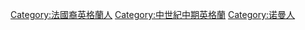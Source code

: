 [[Category:法國裔英格蘭人|Category:法國裔英格蘭人]]
[[Category:中世紀中期英格蘭|Category:中世紀中期英格蘭]]
[[Category:诺曼人|Category:诺曼人]]